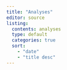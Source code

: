 ```yaml
---
title: "Analyses"
editor: source
listing: 
  contents: analyses
  type: default
  categories: true
  sort:
    - "date"
    - "title desc"
---
```


